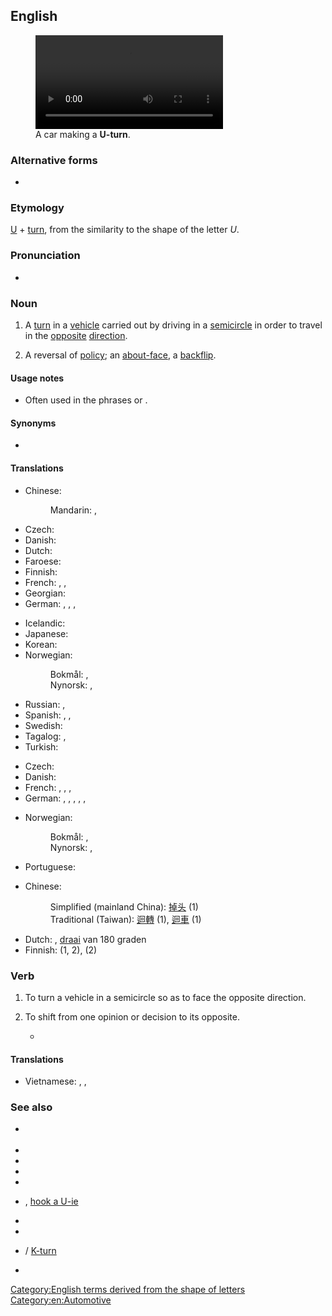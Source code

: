 {{also|u-turn}}
==English==
[[Image:Bochum - Alleestraße - Westpark - Jahrhunderthalle (oT) 01 ies.ogv|thumb|300px|A car making a '''U-turn'''.]]

===Alternative forms===
* {{l|en|u-turn}}

===Etymology===
[[U]] + [[turn]], from the similarity to the shape of the letter ''U''.

===Pronunciation===
* {{audio|en|LL-Q1860 (eng)-PerfectSoundWhatever-U-turn.wav|Audio (CA)}}

===Noun===
{{en-noun|head=[[U]]-[[turn]]}}

# {{lb|en|literally}} A [[turn]] in a [[vehicle]] carried out by driving in a [[semicircle]] in order to travel in the [[opposite]] [[direction]].
# {{lb|en|figuratively}} A reversal of [[policy]]; an [[about-face]], a [[backflip]].
#: {{ux|en|The government have done a '''U-turn''' and are now supporting greater European integration instead of opposing it.}}

====Usage notes====
* Often used in the phrases {{m|en||do a U-turn}} or {{m|en||make a U-turn}}.

====Synonyms====
* {{l|en|uey}} {{q|colloquial}}

====Translations====
{{trans-top|semi-circular turn}}
* Chinese:
*: Mandarin: {{t+|cmn|轉頭|sc=Hani}}, {{t+|cmn|转头|tr=zhuàntóu|sc=Hani}}
* Czech: {{t|cs|obrat o 180 stupňů|m}}
* Danish: {{t|da|U-vending|c}}
* Dutch: {{t+|nl|U-bocht|m|f}}
* Faroese: {{t|fo|U-sving}}
* Finnish: {{t+|fi|U-käännös}}
* French: {{t+|fr|demi-tour|m}}, {{t+|fr|volte-face|f}}, {{t+|fr|retournement|m}}
* Georgian: {{t|ka|180-იანი ბრუნი}}
* German: {{t|de|Fahrtrichtungswechsel|m}} {{qualifier|officialese}}, {{t+|de|Kehrtwende|f}}, {{t+|de|Wenden|n}}, {{t+|de|Kehrtwendung|f}}
{{trans-mid}}
* Icelandic: {{t|is|U-beygja|f}}
* Japanese: {{t+|ja|Uターン|tr=yūtān|alt=Ｕターン|sc=Jpan}}
* Korean: {{t|ko|유턴|sc=Kore}}
* Norwegian:
*: Bokmål: {{t|nb|U-sving|m}}, {{t|nb|u-sving|m}}
*: Nynorsk: {{t|nn|U-sving|m}}, {{t|nn|u-sving|m}}
* Russian: {{t+|ru|разворо́т|m}}, {{t|ru|поворо́т круго́м|m}}
* Spanish: {{t|es|cambio de sentido|m}}, {{t|es|vuelta en u|f}}, {{t|es|viraje en u|m}}
* Swedish: {{t|sv|U-sväng|c}}
* Tagalog: {{t|tl|likong pabalik}}, {{t|tl|U-liko}}
* Turkish: {{t|tr|U-dönüşü}}
{{trans-bottom}}

{{trans-top|reversal of policy}}
* Czech: {{t|cs|obrat o 180 stupňů|m}}
* Danish: {{t|da|U-vending|c}}
* French: {{t+|fr|demi-tour|m}}, {{t+|fr|marche arrière|f}}, {{t+|fr|revirement|m}}, {{t+|fr|volte-face|f}}
* German: {{t+|de|Kehrtwende|f}}, {{t|de|Hundertachtziggradwende|f}}, {{t|de|180-Grad-Wende|f}}, {{t|de|Hundertachtziggraddrehung|f}}, {{t|de|180-Grad-Drehung|f}}, {{t+|de|Kehrtwendung|f}}
{{trans-mid}}
* Norwegian:
*: Bokmål: {{t|nb|U-sving|m}}, {{t|nb|u-sving|m}}
*: Nynorsk: {{t|nn|U-sving|m}}, {{t|nn|u-sving|m}}
* Portuguese: {{t|pt|reviravolta|f}}
{{trans-bottom}}

{{checktrans-top}}
* Chinese:
*: Simplified (mainland China): [[掉头]] (1)
*: Traditional (Taiwan): [[迴轉]] (1), [[迴車]] (1)
{{trans-mid}}
* Dutch: {{t+|nl|rechtsomkeert}}, [[draai]] van 180 graden
* Finnish: {{t+|fi|U-käännös}} (1, 2), {{t|fi|takinkääntäminen}} (2)
{{trans-bottom}}

===Verb===
{{en-verb|head=[[U]]-[[turn]]}}

# To turn a vehicle in a semicircle so as to face the opposite direction.
# {{lb|en|intransitive}} To shift from one opinion or decision to its opposite.
#* {{quote-web|en|url=https://www.theguardian.com/politics/2022/oct/05/liz-truss-says-she-wants-growth-growth-and-growth-in-protest-hit-speech-tory-conference|author=Rowena Mason|title=Liz Truss promises ‘growth, growth and growth’ in protest-hit speech|date=2022-10-05|work=The Guardian|passage=She made the case for cutting taxes as “the right thing to do morally and economically”, despite having just '''U-turned''' over her decision to abolish the 45p top rate of income tax.}}

====Translations====
{{trans-top|to turn a vehicle in a semicircle}}
{{trans-mid}}
* Vietnamese: {{t|vi|đi vòng ngược}}, {{t|vi|chạy vòng ngược}}, {{t|vi|quay ngược}}
{{trans-bottom}}

{{trans-top|to shift from one opinion to its opposite}}
{{trans-mid}}
{{trans-bottom}}

===See also===
* {{l|en|bang a uey}} {{qualifier|New England}}
* {{l|en|flip a bitch}}
* {{l|en|handbrake turn}}
* {{l|en|hang a Louie}}
* {{l|en|hang a Ralph}}
* {{l|en|hook a uey}}, [[hook a U-ie]]
* {{l|en|hang a uey}}
* {{l|en|moonshiner's turn}}
* {{l|en|three-point turn}} / [[K-turn]]
* {{l|en|Y-turn}}

[[Category:English terms derived from the shape of letters]]
[[Category:en:Automotive]]